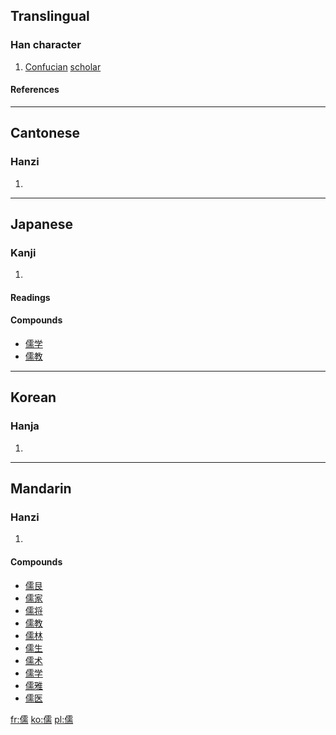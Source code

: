 ==Translingual==
===Han character===
{{Han char|rn=9|rad=人|as=14|sn=16|four=2122<sub>7</sub>|canj=[[人]][[一]][[月]][[月]] (OMBB)}}
# [[Confucian]] [[scholar]]
====References====
{{Han ref|kx=0119.300|dkj=01220|dj=0253.080|hdz=10230.090|uh=5112|ud=20754|bh=BEA7|bd=48807}}
----
==Cantonese==
===Hanzi===
{{yue-hanzi|jyut=|y=yu4}}
# {{defn|Cantonese}}
----
==Japanese==
===Kanji===
{{ja-kanji|grade=|rs=人14}}
# {{defn|Japanese}} 
====Readings====
{{ja-readings|on=[[じゅ]] (ju)|kun=[[やわらか]] (yawaraka), [[うるおす]] (uruosu), [[したがう]] (shitagau)}}

====Compounds====
*[[儒学]]
*[[儒教]]
----
==Korean==
===Hanja===
{{ko-hanja|hangeul=[[유]]|rv=yu|mr=yu}}
# {{defn|Korean}}
----
==Mandarin==
===Hanzi===
{{cmn-hanzi|pin=[[ěr]] (er3), [[nǎi]] (nai3), [[rú]] (ru2)|wg=erh<sup>3</sup>, nai<sup>3</sup>, ju<sup>2</sup>}}
# {{defn|Mandarin}}

====Compounds====
*[[儒艮]]
*[[儒家]]
*[[儒将]]
*[[儒教]]
*[[儒林]]
*[[儒生]]
*[[儒术]]
*[[儒学]]
*[[儒雅]]
*[[儒医]]

[[fr:儒]]
[[ko:儒]]
[[pl:儒]]